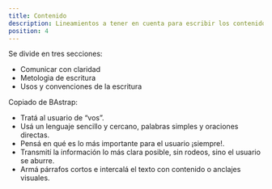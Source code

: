 ```yaml
---
title: Contenido
description: Lineamientos a tener en cuenta para escribir los contenidos de productos digitales.
position: 4
---
```


Se divide en tres secciones:

- Comunicar con claridad 
- Metologìa de escritura
- Usos y convenciones de la escritura

Copiado de BAstrap:

- Tratá al usuario de “vos”.
- Usá un lenguaje sencillo y cercano, palabras simples y oraciones directas.
- Pensá en qué es lo más importante para el usuario ¡siempre!.
- Transmití la información lo más clara posible, sin rodeos, sino el usuario se aburre.
- Armá párrafos cortos e intercalá el texto con contenido o anclajes visuales.

